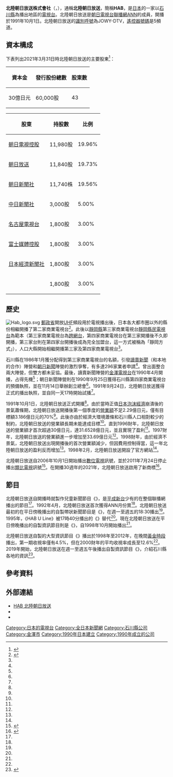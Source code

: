 {{Infobox company 
| name = 北陸朝日放送株式會社
| name_en = Hokuriku Asahi Broadcasting Co., Ltd.
| logo = Hab logo 2021.png
| logo_size =
| logo_caption = 
| image = Hokuriku Asahi Broadcasting 2020.jpg
| image_size = 
| image_caption = 北陸朝日放送總部
| type = [[股份公司|股份公司]]
| trading_name = HAB
| native_name = 北陸朝日放送株式会社
| native_name_lang = ja
| traded_as = 
| local_code_name = JP
| local_code = 4220001006251
| abbreviated_name = 
| foundation   = 1990年11月14日
| location     = {{JPN}} 〒920-0393<br />[[石川縣|石川縣]][[金澤市|金澤市]]松島一丁目32番地2<ref name="gaiyo">{{cite web|url=https://www.hab.co.jp/company/about/|script-title=ja:会社概要|accessdate=2020-08-25|publisher={{lang|ja|北陸朝日放送}}|language=ja|deadurl=no|archive-date=2020-07-31|archive-url=https://web.archive.org/web/20200731090941/https://www.hab.co.jp/company/about/}}</ref>
| zip_code     = 
| telephone_no = +81 76-269-8800
| founder = 
| key_people   = 代表取締役[[總經理|社長]]：能田剛志
| industry = 基於放送法的廣播電視業
| products = 
| assets = 70億1,700萬日圓（2021年3月底止）<ref name="kessan">{{cite web|url=https://catr.jp/settlements/288d7/209174|script-title=ja:北陸朝日放送株式会社 第31期決算公告|accessdate=2021-11-08|publisher={{lang|ja|官報決算データベース}}|language=ja|deadurl=no|archive-date=2021-11-08|archive-url=https://web.archive.org/web/20211108071909/https://catr.jp/settlements/288d7/209174}}</ref>
| equity = 55億1,100萬[[日圓|日圓]]（2021年3月底止）<ref name="kessan"></ref>
| capital  = 30億[[日圓|日圓]]（2020年3月底止）<ref name="gaiyo"></ref>
| revenue  = 32億5,000萬[[日圓|日圓]]（2021年3月底止）<ref name="kessan"></ref>
| operating_income   = -5,400萬[[日圓|日圓]]（2021年3月底止）<ref name="kessan"></ref>
| net_income         = -3,500萬[[日圓|日圓]]（2021年3月底止）<ref name="kessan"></ref>
| market_value       =
| num_employees      = 74人
| P/E ratio          =
| earnings per share =
| Net asset value    =
| accounting_period  = 每年3月31日
| major_shareholder = [[朝日電視控股|朝日電視控股]] 20%<br/>[[朝日放送集團控股|朝日放送集團控股]] 19.7%<br/>[[朝日新聞社|朝日新聞社]] 19.6%<ref>{{cite web|url=https://www.tele.soumu.go.jp/j/sys/media/index/chizyou.htm|script-title=ja:地上系放送事業者|accessdate=2020-08-19|publisher={{lang|ja|総務省}}|language=ja|deadurl=no|archive-date=2020-04-21|archive-url=https://web.archive.org/web/20200421232126/https://www.tele.soumu.go.jp/j/sys/media/index/chizyou.htm}}</ref>
| subsid = 
| homepage = {{url|https://www.hab.co.jp/}}
| footnotes = 
| width = 325px
}}
{{頻道資訊
| 頻道名稱 = 北陸朝日放送<br/>{{lang|ja|北陸朝日放送}}<br/>JOWY-DTV
| 頻道圖片檔案 =  <!--上方已有，此略-->
| 頻道圖片尺寸 = 
| 頻道圖片名稱 = 
| 所屬國家 = {{JPN}}
| 總部所在 = {{JPN}} 〒920-0393<br />[[石川縣|石川縣]][[金澤市|金澤市]]松島一丁目32番地2
| 播放地區 = [[石川縣|石川縣]]
| 開播日期 = 1991年10月1日
| 停播日期 = 
| 頻道類別 = 數位電視
| 視頻格式 = '''數位電視'''<br/>識別訊號：JOWY-DTV
| 收視率 = 
| 收視率調查時間 = 
| 收視率資料來源 = 
| 頻道口號 = 
| 擁有者 = 北陸朝日放送株式會社
| 持股者 = 
| 前頻道名稱 = 
| 被取代名稱 = 
| 集團其他頻道 = 
| 重播服務頻道 = 
| 頻道官方網站 = https://www.hab.co.jp/
| 備註 =
| 無線電視供應商01 = 觀眾自行接收（數位電視）
| 無線電視頻道數01 = 23頻道（金澤）<br/>遙控器代表數字：5
|}}
'''北陸朝日放送株式會社'''（{{jpn|j=北陸朝日放送株式会社|hg=ほくりくあさひほうそう|rm=Hokuriku Asahi Hōsō|f=y}}，{{lang-en|Hokuriku Asahi Broadcasting Co., Ltd.}}），通稱'''北陸朝日放送'''，簡稱'''HAB'''，是[[日本|日本]]的一家以[[石川縣|石川縣]]為播出地區的[[電視台|電視台]]。北陸朝日放送是[[朝日電視台|朝日電視台]][[電視聯播網|聯播網]][[全日本新聞網|ANN]]的成員，開播於1991年10月1日。北陸朝日放送的[[無線電台呼號|識別呼號]]為JOWY-DTV，[[頻道號碼|遙控器號碼]]是5頻道。

== 資本構成 ==
下表列出2021年3月31日時北陸朝日放送的主要股東<ref>{{cite book |author={{lang|ja|日本民間放送連盟}}|script-title=ja:『日本民間放送年鑑 2021』 |year=2021 |publisher={{lang|ja|コーケン出版}} |location=東京都 |isbn=978-4990809065}}{{ja}}</ref>{{rp|361}}：
{| class="wikitable" style="text-align:right"
!資本金!!發行股份總數!!股東數
|-
|30億日元||60,000股||43
|}
{| class="wikitable"
!股東!!持股數!!比例
|-
|[[朝日電視控股|朝日電視控股]]||11,980股||19.96%
|-
|[[朝日放送集團控股|朝日放送]]||11,840股||19.73%
|-
|[[朝日新聞社|朝日新聞社]]||11,740株||19.56%
|-
|[[中日新聞社|中日新聞社]]||{{0}}3,000股||{{0}}5.00%
|-
|[[名古屋電視台|名古屋電視台]]||{{0}}1,800股||{{0}}3.00%
|-
|[[富士媒體控股|富士媒體控股]]||{{0}}1,800股||{{0}}3.00%
|-
|[[日本經濟新聞社|日本經濟新聞社]]||{{0}}1,800股||{{0}}3.00%
|-
|{{link-ja|讀賣新聞東京本社|読売新聞東京本社}}||{{0}}1,800股||{{0}}3.00%
|}

== 歷史 ==
[[File:Hab_logo.svg|thumb]]
[[郵政省|郵政省]]開放[[特高頻|UHF]]頻段用於電視播出後，日本各大都市圈以外的縣份相繼開播了第二家商業電視台<ref name="shashi10">{{cite book |author={{lang|ja|北陸朝日放送株式会社社史編集委員会}}|script-title=ja:『HAB10年の歩み』 |year=2001 |publisher={{lang|ja|北陸朝日放送}} |location=石川縣 |isbn=}}{{NCID|BA89253225}}{{ja}}</ref>{{rp|5}}。此後以[[靜岡縣|靜岡縣]]第三家商業電視台[[靜岡朝日電視台|靜岡縣民電視台]]為範本（第三家商業電視台為[[跨網台|跨網台]]，第四家商業電視台在第三家開播後不久即開播，第三家台則在第四家台開播後成為完全加盟台，這一方式被稱為「靜岡方式」），人口大縣開始相繼開播第三家及第四家商業電視台<ref name="shashi10"></ref>{{rp|6}}。

石川縣在1986年1月獲分配得到第三家商業電視台的名額，引發[[讀賣新聞|讀賣新聞]]（和本地的{{link-ja|北國新聞|北國新聞}}合作）陣營和[[朝日新聞|朝日新聞]]陣營的激烈爭奪，有多達296家業者申請<ref name="shashi10"></ref>{{rp|6}}。{{link-ja|石川縣廳|石川県庁}}曾出面整合兩大陣營，但雙方都未妥協。最後，讀賣新聞陣營的[[金澤電視台|金澤電視台]]在1990年4月開播，占得先機<ref name="shashi10"></ref>{{rp|6}}；朝日新聞陣營則在1990年9月25日獲得石川縣第四家商業電視台的預備執照，並在11月14日舉辦創立總會<ref name="shashi10"></ref>{{rp|8}}。1991年9月24日，北陸朝日放送獲得正式的播出執照，並自同一天17時開始試播<ref name="shashi10"></ref>{{rp|8}}。

1991年10月1日，北陸朝日放送正式開播<ref name="shashi10"></ref>{{rp|8}}。由於當時正值[[日本泡沫經濟|日本泡沫經濟]]崩潰後的景氣蕭條期，北陸朝日放送開播後第一個季度的[[營業額|營業額]]不足2.29億日元，僅有目標額3.186億日元的70%<ref name="shashi10"></ref>{{rp|9}}。此後亦由於經濟大環境蕭條和石川縣人口相對較少的制約，北陸朝日放送的營業額長期未能達成目標<ref name="shashi10"></ref>{{rp|10}}。直到1996財年，北陸朝日放送的營業額才首次超過30億日元，達31.6528億日元，並且實現了盈利<ref name="shashi10"></ref>{{rp|15}}。1997財年，北陸朝日放送的營業額進一步增加至33.69億日元<ref name="shashi10"></ref>{{rp|16}}。1998財年，由於經濟不景氣，北陸朝日放送出現開播後的首次營業額減少，但因費用控制得當，這一年北陸朝日放送的盈利反而增加<ref name="shashi10"></ref>{{rp|16}}。1998年2月，北陸朝日放送開設了官方網站<ref name="shashi10"></ref>{{rp|18}}。

北陸朝日放送自2006年10月1日開始播出[[數位電視|數位電視]]訊號，並於2011年7月24日停止播出[[類比電視|類比電視]]訊號<ref>{{cite web|url=https://www.soumu.go.jp/soutsu/hokuriku/press/kouhoushi_200606/2006.PDF|script-title=ja:北陸の情報通信|accessdate=2021-01-29|publisher={{lang|ja|総務省}}|language=ja|deadurl=no|archive-date=2022-01-29|archive-url=https://web.archive.org/web/20220129152607/https://www.soumu.go.jp/soutsu/hokuriku/press/kouhoushi_200606/2006.PDF}}</ref>。在開播30週年的2021年，北陸朝日放送啟用了新商標<ref>{{cite web|url=https://www.screens-lab.jp/article/26297|script-title=ja:北陸朝日放送、開局30周年に向けロゴ刷新とスローガン発表|accessdate=2021-01-29|publisher={{lang|ja|Screens}}|language=ja|deadurl=no|archive-date=2022-01-29|archive-url=https://web.archive.org/web/20220129152644/https://www.screens-lab.jp/article/26297}}</ref>。

== 節目 ==
北陸朝日放送自開播時就製作兒童新聞節目《{{link-ja|KID'S NEWS|KID'S NEWS}}》，是[[平成新台|平成新台]]少有的在整個聯播網播出的節目<ref name="shashi10"></ref>{{rp|10}}。1992年4月，北陸朝日放送首次獲得ANN月份賞<ref name="shashi10"></ref>{{rp|11}}。北陸朝日放送最初的在平日傍晚播出的自製帶狀新聞節目是《{{link-ja|HAB U Line|HAB Uライン}}》，在週一至週五的18:30播出<ref name="shashi10"></ref>{{rp|12}}。1995年，《HAB U Line》被17時40分播出的《{{link-ja|HAB Wide Station|HABワイドステーション}}》替代<ref name="shashi10"></ref>{{rp|12}}。現在北陸朝日放送在平日傍晚播出的自製資訊節目則是《{{link-ja|HAB超級J頻道|HABスーパーJチャンネル}}》，自1998年10月開始播出<ref name="shashi10"></ref>{{rp|19-20}}。

北陸朝日放送自製的大型資訊節目《{{link-ja|DokiDoki電視|DokiDokiてれび}}》播出於1998年至2012年，在晚間[[黃金時段|黃金時段]]播出，第一期收視率僅有4.5%，但在2000財年的平均收視率成長至12.6%<ref name="shashi10"></ref>{{rp|21}}。2019年開始，北陸朝日放送在週一至週五午後播出自製資訊節目《{{link-ja|ギュッ!と石川 ゆうどきLive|ギュッ!と石川 ゆうどきLive}}》，介紹石川縣各地的資訊<ref>{{cite web|url=https://www.hab.co.jp/yudoki/|script-title=ja:ギュッ!と石川 ゆうどきLive|accessdate=2021-01-29|publisher={{lang|ja|北陸朝日放送}}|language=ja|deadurl=no|archive-date=2021-10-07|archive-url=https://web.archive.org/web/20211007061110/https://www.hab.co.jp/yudoki/}}</ref>。

== 參考資料 ==
{{reflist}}

== 外部連結 ==
{{commonscat|Hokuriku Asahi Broadcasting}}
* [https://www.hab.co.jp/ HAB 北陸朝日放送] {{Wayback|url=https://www.hab.co.jp/ |date=20220530093317 }}
* {{Twitter|HAB5ch|HAB 北陸朝日放送官方}}
* {{YouTube|channel=UCt6LB-BvEmDm-oWbe_TO7mw?app=desktop|北陸朝日放送官方}}

{{ANN}}
{{Tv-hokuriku}}
{{DEFAULTSORT:Hokuriku Asahi Hoso}}
[[Category:日本的電視台|Category:日本的電視台]]
[[Category:全日本新聞網|Category:全日本新聞網]]
[[Category:石川縣公司|Category:石川縣公司]]
[[Category:金澤市|Category:金澤市]]
[[Category:1990年日本建立|Category:1990年日本建立]]
[[Category:1990年成立的公司|Category:1990年成立的公司]]